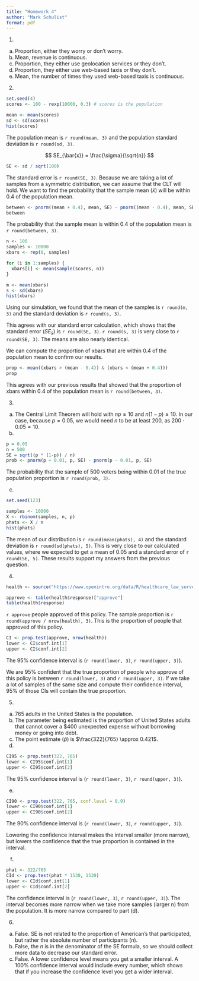 ```yaml
---
title: "Homework 4"
author: "Mark Schulist"
format: pdf
---
```


1. 
a. Proportion, either they worry or don't worry. 
b. Mean, revenue is continuous.
c. Proportion, they either use geolocation services or they don't.
d. Proportion, they either use web-based taxis or they don't.
e. Mean, the number of times they used web-based taxis is continuous. 

2. 

```r
set.seed(4)
scores <- 100 - rexp(10000, 0.3) # scores is the population

mean <- mean(scores)
sd <- sd(scores)
hist(scores)
```

The population mean is `r round(mean, 3)` and the population standard deviation is `r round(sd, 3)`.

$$
SE_{\bar{x}} = \frac{\sigma}{\sqrt{n}}
$$

```r
SE <- sd / sqrt(100)
```

The standard error is `r round(SE, 3)`. Because we are taking a lot of samples from a symmetric distribution, we can assume that the CLT will hold. We want to find the probability that the sample mean $(\bar{x})$ will be within 0.4 of the population mean. 

```r
between <- pnorm((mean + 0.4), mean, SE) - pnorm((mean - 0.4), mean, SE)
between
```

The probability that the sample mean is within 0.4 of the population mean is `r round(between, 3)`.

```r
n <- 100
samples <- 10000
xbars <- rep(0, samples)

for (i in 1:samples) {
  xbars[i] <- mean(sample(scores, n))
}

m <- mean(xbars)
s <- sd(xbars)
hist(xbars)
```

Using our simulation, we found that the mean of the samples is `r round(m, 3)` and the standard deviation is `r round(s, 3)`.

This agrees with our standard error calculation, which shows that the standard error $(SE_{\bar{x}})$ is `r round(SE, 3)`. `r round(s, 3)` is very close to `r round(SE, 3)`. The means are also nearly identical. 

We can compute the proportion of xbars that are within 0.4 of the population mean to confirm our results. 

```r
prop <- mean((xbars > (mean - 0.4)) & (xbars < (mean + 0.4)))
prop
```

This agrees with our previous results that showed that the proportion of xbars within 0.4 of the population mean is `r round(between, 3)`.

3.
a. The Central Limit Theorem will hold with $np \geq 10$ and $n(1-p) \geq 10$. In our case, because $p = 0.05$, we would need $n$ to be at least $200$, as $200 \cdot 0.05 = 10$. 
b. 

```r
p = 0.05
n = 500
SE = sqrt((p * (1-p)) / n)
prob <- pnorm(p + 0.01, p, SE) - pnorm(p - 0.01, p, SE)
```

The probability that the sample of 500 voters being within 0.01 of the true population proportion is `r round(prob, 3)`. 

c. 

```r
set.seed(123)

samples <- 10000
X <- rbinom(samples, n, p)
phats <- X / n
hist(phats)
```

The mean of our distribution is `r round(mean(phats), 4)` and the standard deviation is `r round(sd(phats), 5)`. This is very close to our calculated values, where we expected to get a mean of $0.05$ and a standard error of `r round(SE, 5)`. These results support my answers from the previous question. 


4. 

```r
health <- source("https://www.openintro.org/data/R/healthcare_law_survey.R")$value
```

```r
approve <- table(health$response)["approve"]
table(health$response)
```

`r approve` people approved of this policy. The sample proportion is `r round(approve / nrow(health), 3)`. This is the proportion of people that approved of this policy. 

```r
CI <- prop.test(approve, nrow(health))
lower <- CI$conf.int[1]
upper <- CI$conf.int[2]
```

The 95\% confidence interval is (`r round(lower, 3)`, `r round(upper, 3)`).

We are 95\% confident that the true proportion of people who approve of this policy is between `r round(lower, 3)` and `r round(upper, 3)`. If we take a lot of samples of the same size and compute their confidence interval, 95\% of those CIs will contain the true proportion. 

5. 
a. 765 adults in the United States is the population. 
b. The parameter being estimated is the proportion of United States adults that cannot cover a $400 unexpected expense without borrowing money or going into debt. 
c. The point estimate $(\hat{p})$ is $\frac{322}{765} \approx 0.421$. 
d. 

```r
CI95 <- prop.test(322, 765)
lower <- CI95$conf.int[1]
upper <- CI95$conf.int[2]
```

The 95\% confidence interval is (`r round(lower, 3)`, `r round(upper, 3)`). 

e. 

```r
CI90 <- prop.test(322, 765, conf.level = 0.9)
lower <- CI90$conf.int[1]
upper <- CI90$conf.int[2]
```

The 90\% confidence interval is (`r round(lower, 3)`, `r round(upper, 3)`). 

Lowering the confidence interval makes the interval smaller (more narrow), but lowers the confidence that the true proportion is contained in the interval. 

f. 

```r
phat <- 322/765
CId <- prop.test(phat * 1530, 1530)
lower <- CId$conf.int[1]
upper <- CId$conf.int[2]
```

The confidence interval is (`r round(lower, 3)`, `r round(upper, 3)`). The interval becomes more narrow when we take more samples (larger n) from the population. It is more narrow compared to part (d). 

6. 
a. False. SE is not related to the proportion of American's that participated, but rather the absolute number of participants ($n$). 
b. False, the $n$ is in the denominator of the SE formula, so we should collect more data to decrease our standard error. 
c. False. A lower confidence level means you get a smaller interval. A 100\% confidence interval would include every number, which shows that if you increase the confidence level you get a wider interval. 


